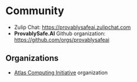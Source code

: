 # Community

- Zulip Chat: https://provablysafeai.zulipchat.com
- **ProvablySafe.AI** Github organization:
  https://github.com/orgs/provablysafeai

## Organizations

- [Atlas Computing Initiative](https://atlascomputing.org/) organization
